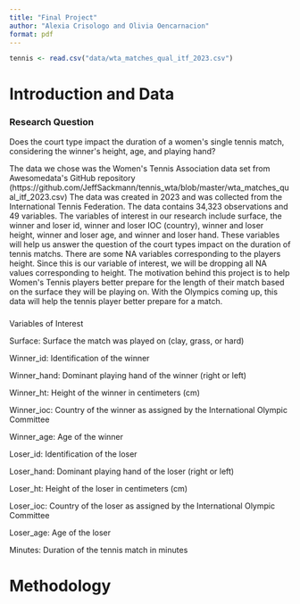 ```yaml
---
title: "Final Project"
author: "Alexia Crisologo and Olivia Oencarnacion"
format: pdf
---
```


```r
tennis <- read.csv("data/wta_matches_qual_itf_2023.csv")
```

# Introduction and Data

### Research Question

Does the court type impact the duration of a women\'s single tennis match, considering the winner\'s height, age, and playing hand?

The data we chose was the Women\'s Tennis Association data set from Awesomedata\'s GitHub repository (https://github.com/JeffSackmann/tennis_wta/blob/master/wta_matches_qual_itf_2023.csv) The data was created in 2023 and was collected from the International Tennis Federation. The data contains 34,323 observations and 49 variables. The variables of interest in our research include surface, the winner and loser id, winner and loser IOC (country), winner and loser height, winner and loser age, and winner and loser hand. These variables will help us answer the question of the court types impact on the duration of tennis matchs. There are some NA variables corresponding to the players height. Since this is our variable of interest, we will be dropping all NA values corresponding to height. The motivation behind this project is to help Women\'s Tennis players better prepare for the length of their match based on the surface they will be playing on. With the Olympics coming up, this data will help the tennis player better prepare for a match. 

### 
Variables of Interest

Surface: Surface the match was played on (clay, grass, or hard)

Winner_id: Identification of the winner

Winner_hand: Dominant playing hand of the winner (right or left)

Winner_ht: Height of the winner in centimeters (cm)

Winner_ioc: Country of the winner as assigned by the International Olympic Committee

Winner_age: Age of the winner

Loser_id: Identification of the loser

Loser_hand: Dominant playing hand of the loser (right or left)

Loser_ht: Height of the loser in centimeters (cm)

Loser_ioc: Country of the loser as assigned by the International Olympic Committee

Loser_age: Age of the loser

Minutes: Duration of the tennis match in minutes

# Methodology
